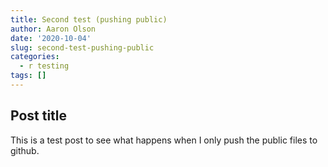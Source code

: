 ```yaml
---
title: Second test (pushing public)
author: Aaron Olson
date: '2020-10-04'
slug: second-test-pushing-public
categories:
  - r testing
tags: []
---
```


## Post title
This is a test post to see what happens when I only push the public files to github.
